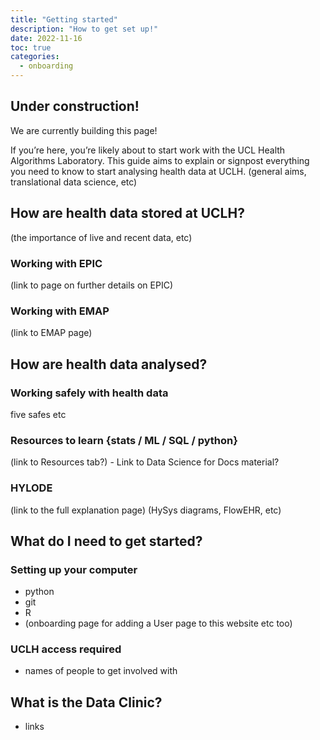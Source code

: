 ```yaml
---
title: "Getting started"
description: "How to get set up!"
date: 2022-11-16
toc: true
categories:
  - onboarding
---
```


::: {.callout-warning}
## Under construction!

We are currently building this page!
:::

If you're here, you're likely about to start work with the UCL Health Algorithms Laboratory. This guide aims to explain or signpost everything you need to know to start analysing health data at UCLH. 
(general aims, translational data science, etc)

## How are health data stored at UCLH?
(the importance of live and recent data, etc)

### Working with EPIC
(link to page on further details on EPIC)

### Working with EMAP
(link to EMAP page)

## How are health data analysed?

### Working safely with health data
five safes etc

### Resources to learn {stats / ML / SQL / python}
(link to Resources tab?)
- Link to Data Science for Docs material?

### HYLODE 
(link to the full explanation page)
(HySys diagrams, FlowEHR, etc)

## What do I need to get started?

### Setting up your computer
- python
- git 
- R
- (onboarding page for adding a User page to this website etc too)

### UCLH access required
- names of people to get involved with 

## What is the Data Clinic?
- links